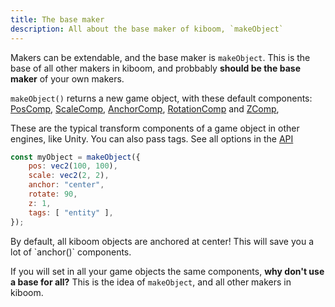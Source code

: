 ```yaml
---
title: The base maker
description: All about the base maker of kiboom, `makeObject`
---
```


Makers can be extendable, and the base maker is `makeObject`. This is the base
of all other makers in kiboom, and probbably **should be the base maker** of
your own makers.

`makeObject()` returns a new game object, with these default components: 
[PosComp](https://kaboomjs.com/#PosComp),
[ScaleComp](https://kaboomjs.com/#ScaleComp),
[AnchorComp](https://kaboomjs.com/#AnchorComp),
[RotationComp](https://kaboomjs.com/#RotationComp) and
[ZComp](https://kaboomjs.com/#ZComp),

These are the typical transform components of a game object in other engines,
like Unity. You can also pass tags. See all options in the 
<a href="https://lajbel.github.io/kiboom/types/ObjOpt.html" target="_blank">API</a>

```js
const myObject = makeObject({
    pos: vec2(100, 100),
    scale: vec2(2, 2),
    anchor: "center",
    rotate: 90,
    z: 1,
    tags: [ "entity" ],
});
```

<Aside type="tip">
By default, all kiboom objects are anchored at center! This will save you
a lot of `anchor()` components.
</Aside>

If you will set in all your game objects the same components, **why don't use a
base for all?** This is the idea of `makeObject`, and all other makers in kiboom.

